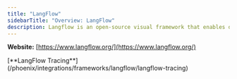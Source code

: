 ```yaml
---
title: "LangFlow"
sidebarTitle: "Overview: LangFlow"
description: Langflow is an open-source visual framework that enables developers to rapidly design, prototype, and deploy custom applications powered by large language models (LLMs)
---
```


**Website:** [https://www.langflow.org/](https://www.langflow.org/)

<Columns cols={1}>
  <Card img="/images/af9de5c3-image.avif">
    [**LangFlow Tracing**](/phoenix/integrations/frameworks/langflow/langflow-tracing)
  </Card>
</Columns>


